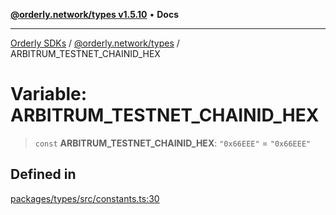 [**@orderly.network/types v1.5.10**](/sdks/tech-doc/@orderly.network/types/README) • **Docs**

***

[Orderly SDKs](/sdks/tech-doc/packages) / [@orderly.network/types](/sdks/tech-doc/@orderly.network/types/README) / ARBITRUM\_TESTNET\_CHAINID\_HEX

# Variable: ARBITRUM\_TESTNET\_CHAINID\_HEX

> `const` **ARBITRUM\_TESTNET\_CHAINID\_HEX**: `"0x66EEE"` = `"0x66EEE"`

## Defined in

[packages/types/src/constants.ts:30](https://github.com/OrderlyNetwork/js-sdk/blob/554ae704783e3b83c40bb234a899e8f02987d9b6/packages/types/src/constants.ts#L30)
